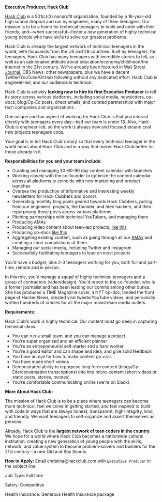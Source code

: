 **Executive Producer, Hack Club**

[Hack Club](https://hackclub.com/) is a 501(c)(3) nonprofit organization, founded by a 16-year-old high school dropout and run by engineers, many of them teenagers. Our mission is to be a home for technical teenagers to build and code with their friends, and—when successful—foster a new generation of highly technical young people who have skills to solve our greatest problems.

Hack Club is already the largest network of technical teenagers in the world, with thousands from the US and 28 countries. Built by teenagers, for teenagers, Hack Club has many teenagers with incredible stories to tell, as well as an opinionated attitude about education/economy/childhood/the internet in the 21st century. We've already been featured in [Wall Street Journal](https://hack.af/wsj), CBS News, other newspapers, plus we have a decent Twitter/YouTube/GitHub following without any dedicated effort. Hack Club is engineer-led, and our audience is technical.

Hack Club is actively **looking now to hire its first Executive Producer** to tell its story across various platforms, including social media, newsletters, op-docs, blog/Op-Ed posts, direct emails, and curated partnerships with major tech companies and organizations.

One unique and fun aspect of working for Hack Club is that you interact directly with teenagers every day—half our team is under 18. Also, Hack Club is engineer-led, so the work is always new and focused around cool new projects teenagers code.

Your goal is to tell Hack Club's story so that every technical teenager in the world hears about Hack Club and in a way that makes Hack Club better for those already in it.

**Responsibilities for you and your team include:**

- Curating and managing 30-60-90 day content calendar with launches
- Working closely with the co-founder to optimize the content calendar across all platforms to coincide with new marketing and product launches
- Oversee the production of informative and interesting weekly newsletters for Hack Clubbers and donors
- Generating monthly blog posts geared towards Hack Clubbers, pulling from our engineers' projects, the founder, and teen hackers; and then repurposing those posts across various platforms
- Pitching partnerships with technical YouTubers, and managing them
- Producing AMAs
- Producing video content about teen-led projects, [like this](https://youtu.be/PCM_-c_j98Y)
- Producing op-docs [like this](https://hack.af/zephyrdoc)
- Aggregating existing content, such as going through all our [AMAs](https://hackclub.com/amas) and creating a short compilations of them
- Managing our social media, including Twitter and Instagram
- Successfully facilitating teenagers to lead on most projects

You'd have a budget, plus 2-3 teenagers working for you, both full and part-time, remote and in person.

In this role, you'd manage a squad of highly technical teenagers and a group of contractors (video/design). You'd report to the co-founder, who is a former journalist and has been leading our comms among other duties. She has produced a TIME Magazine cover, a NYT op-doc, landed the front page of Hacker News, created viral tweets/YouTube videos, and personally written hundreds of articles for all the major mainstream media outlets.

**Requirements:**

Hack Club's work is highly technical. Our content must go deep in capturing technical ideas.

- You can run a small team, and you can manage a project.
- You're super organized and an efficient planner
- You're an entrepreneurial self-starter and a hard worker
- You're a good editor and can shape and idea, and give solid feedback
- You have an eye for how to make content go viral.
- You have made short videos
- Demonstrated ability to repurpose long form content (blogs/Op-Eds/conversation transcriptions) into into micro-content (short videos or static posts, stories, memes).
- You're comfortable communicating online (we're on Slack).

**More About Hack Club:**

The mission of Hack Club is to be a place where teenagers can become more technical, feel welcome in getting started, and feel inspired to build with code in ways that are always honest, transparent, high-integrity, kind, and friendly. We want teenagers to self-organize and assert themselves as persons.

Already, Hack Club is the **largest network of teen coders in the country**. We hope for a world where Hack Club becomes a nationwide cultural institution, creating a new generation of young people with the skills, network, and value system to become problem-solvers and builders for the 21st century—a new Girl and Boy Scouts.

**How to Apply:** Email christina@hackclub.com with `Executive Producer` in the subject line.

Job Type: Full time

Salary: Competitive

Health Insurance: Generous Health Insurance package
